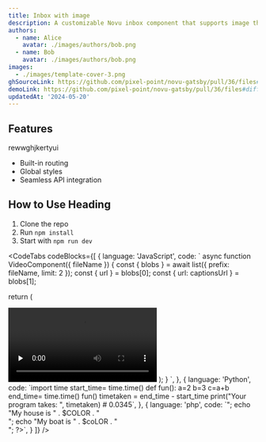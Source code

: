 ```yaml
---
title: Inbox with image
description: A customizable Novu inbox component that supports image thumbnails alongside messages. Useful for media-rich notifications like product updates or social activity.
authors:
  - name: Alice
    avatar: ./images/authors/bob.png
  - name: Bob
    avatar: ./images/authors/bob.png
images:
  - ./images/template-cover-3.png
ghSourceLink: https://github.com/pixel-point/novu-gatsby/pull/36/files#diff-5cf74137e0f134d7d1e07f6abe431b70b7972ec892da02fd4f62b7900712760b
demoLink: https://github.com/pixel-point/novu-gatsby/pull/36/files#diff-5cf74137e0f134d7d1e07f6abe431b70b7972ec892da02fd4f62b7900712760b
updatedAt: '2024-05-20'
---
```


## Features

rewwghjkertyui

- Built-in routing
- Global styles
- Seamless API integration

## How to Use Heading

1. Clone the repo
2. Run `npm install`
3. Start with `npm run dev`

<CodeTabs
  codeBlocks={[
    {
      language: 'JavaScript',
      code: `
async function VideoComponent({ fileName }) {
  const { blobs } = await list({
    prefix: fileName,
    limit: 2
  });
  const { url } = blobs[0];
  const { url: captionsUrl } = blobs[1];

return (

<video controls preload="none" aria-label="Video player">
<source src={url} type="video/mp4" />
<track
        src={captionsUrl}
        kind="subtitles"
        srcLang="en"
        label="English"
      />
Your browser does not support the video tag.
</video>
);
}
`,
    },
    {
      language: 'Python',
      code: `import time
start_time= time.time()
def fun():
a=2
b=3
c=a+b
end_time= time.time()
fun()
timetaken = end_time - start_time
print("Your program takes: ", timetaken) # 0.0345`,
    },
    {
      language: 'php',
      code: `<?php
$color = "red";
echo "My car is " . $color . "<br>";
echo "My house is " . $COLOR . "<br>";
echo "My boat is " . $coLOR . "<br>";
?>`,
}
]}
/>
